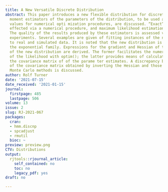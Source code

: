 ```yaml
---
title: A New Versatile Discrete Distribution
abstract: This paper introduces a new flexible distribution for discrete data. Approximate
  moment estimators of the parameters of the distribution, to be used as starting
  values for numerical opti mization procedures, are discussed. “Exact” moment estimation,
  effected via a numerical procedure, and maximum likelihood estimation, are considered.
  The quality of the results produced by these estimators is assessed via simulation
  experiments. Several examples are given of fitting instances of the new distribution
  to real and simulated data. It is noted that the new distribution is a member of
  the exponential family. Expressions for the gradient and Hessian of the log-likelihood
  of the new distribution are derived. The former facilitates the numerical maximization
  of the likelihood with optim(); the latter provides means of calculating or estimating
  the covariance matrix of of the parame ter estimates. A discrepancy between estimates
  of the covariance matrix obtained by inverting the Hessian and those obtained by
  Monte Carlo methods is discussed.
author: Rolf Turner
date: '2021-07-15'
date_received: '2021-01-15'
journal:
  firstpage: 485
  lastpage: 506
volume: 13
issue: 2
slug: RJ-2021-067
packages:
  cran:
  - hmm.discnp
  - spcadjust
  - rmutil
  bioc: ~
preview: preview.png
CTV: Distributions
output:
  rjtools::rjournal_article:
    self_contained: no
    toc: no
    legacy_pdf: yes
draft: no

---
```

